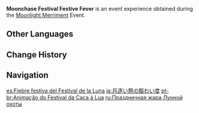 {{About|experience for the [[Moonlight Merriment]] Event|the [[Lantern Rite]] Event|Festive Fever (Lantern Rite)}}
{{Item Infobox
|id           = 000131
|image        = Item Moonchase Festival Festive Fever.png
|type         = Experience
|group        = Event Items
|event        = Moonlight Merriment
|quality      = 3
|description  = 
|source1      = Obtained by completing missions during the [[Moonlight Merriment]] Event.
}}
'''Moonchase Festival Festive Fever''' is an event experience obtained during the [[Moonlight Merriment]] Event.

==Other Languages==
{{Other Languages
|en      = Moonchase Festival Festive Fever
|zhs     = 逐月节节庆热度
|zhs_rm  = Zhúyuè-jié Jiéqìng Rèdù
|zht     = 逐月節節慶熱度
|zht_rm  = Zhúyuè-jié Jiéqìng Rèdù
|zh_tl   = Moonchase Festival Fever
|ja      = 月逐い祭の賑わい度
|ja_rm   = Tsuki'oi-sai no Nigiwai-do
|ja_tl   = Moonchase Festival Activity Level
|ko      = 축월절 축제 열기
|ko_rm   = Chukwol-jeol Chukje Yeolgi
|ko_tl   = Moon-Chasing Festival Fever
|es      = Fiebre festiva del Festival de la Luna
|es_tl   = Festive Fever of the Moon Festival
|fr      = Fièvre festive du Festival de désilune
|fr_tl   = Festive Fever of the Desilune Festival
|fr_note = ''Désilune'' is a portmanteau made of "'''dési'''re" (desire) and "'''lune'''" (moon).
|ru      = Праздничная жара Лунной охоты
|ru_tl   = Festive Fever of Moon Hunt
|th      = ความสนุกของเทศกาล Moonchase
|th_rm   = Khwamsanuk khong Thetsakan Moonchase
|th_tl   = Fun of the Moonchase Festival
|vi      = Độ Náo Nhiệt Lễ Hội của Lễ Trục Nguyệt
|vi_tl   = 
|de      = Festlichkeit des Vollmondtanzes
|de_tl   = Festiveness of the Full Moon Dance
|id      = Moonchase Festival Festive Fever
|pt      = Animação do Festival da Caça à Lua
|pt_tl   = 
|tr      = Ay Tutkusu Festivali Coşkusu
|tr_tl   = 
|it      = Febbre festiva del Festival della luna
|it_tl   = 
}}

==Change History==
{{Change History|2.1}}

==Navigation==
{{EXP Navbox|EXP Types}}

[[es:Fiebre festiva del Festival de la Luna]]
[[ja:月逐い祭の賑わい度]]
[[pt-br:Animação do Festival da Caça à Lua]]
[[ru:Праздничная жара Лунной охоты]]